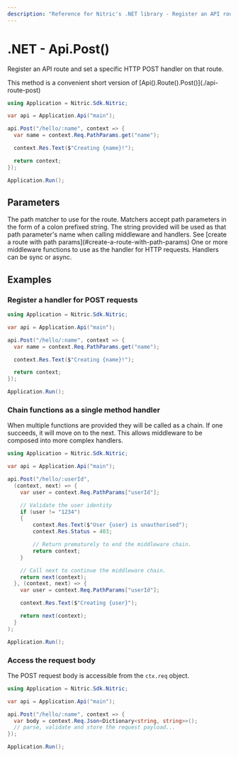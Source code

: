```yaml
---
description: "Reference for Nitric's .NET library - Register an API route and set a specific HTTP POST handler on that route."
---
```


# .NET - Api.Post()

Register an API route and set a specific HTTP POST handler on that route.

<Note>
  This method is a convenient short version of
  [Api().Route().Post()](./api-route-post)
</Note>

```csharp
using Application = Nitric.Sdk.Nitric;

var api = Application.Api("main");

api.Post("/hello/:name", context => {
  var name = context.Req.PathParams.get("name");

  context.Res.Text($"Creating {name}!");

  return context;
});

Application.Run();
```

## Parameters

<Properties>
  <Property name="match" type="string" required>
    The path matcher to use for the route. Matchers accept path parameters in
    the form of a colon prefixed string. The string provided will be used as
    that path parameter's name when calling middleware and handlers. See [create
    a route with path params](#create-a-route-with-path-params)
  </Property>
  <Property
    name="...middleware"
    type="Middleware&lt;HttpContext&gt; or Func&lt;HttpContext, HttpContext&gt;"
    required
  >
    One or more middleware functions to use as the handler for HTTP requests.
    Handlers can be sync or async.
  </Property>
</Properties>

## Examples

### Register a handler for POST requests

```csharp
using Application = Nitric.Sdk.Nitric;

var api = Application.Api("main");

api.Post("/hello/:name", context => {
  var name = context.Req.PathParams.get("name");

  context.Res.Text($"Creating {name}!");

  return context;
});

Application.Run();
```

### Chain functions as a single method handler

When multiple functions are provided they will be called as a chain. If one succeeds, it will move on to the next. This allows middleware to be composed into more complex handlers.

```csharp
using Application = Nitric.Sdk.Nitric;

var api = Application.Api("main");

api.Post("/hello/:userId",
  (context, next) => {
    var user = context.Req.PathParams["userId"];

    // Validate the user identity
    if (user != "1234")
    {
        context.Res.Text($"User {user} is unauthorised");
        context.Res.Status = 403;

        // Return prematurely to end the middleware chain.
        return context;
    }

    // Call next to continue the middleware chain.
    return next(context);
  }, (context, next) => {
    var user = context.Req.PathParams["userId"];

    context.Res.Text($"Creating {user}");

    return next(context);
  }
);

Application.Run();
```

### Access the request body

The POST request body is accessible from the `ctx.req` object.

```csharp
using Application = Nitric.Sdk.Nitric;

var api = Application.Api("main");

api.Post("/hello/:name", context => {
  var body = context.Req.Json<Dictionary<string, string>>();
  // parse, validate and store the request payload...
});

Application.Run();
```
